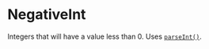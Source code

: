 # NegativeInt

Integers that will have a value less than 0. Uses [`parseInt()`](https://developer.mozilla.org/en-US/docs/Web/JavaScript/Reference/Global_Objects/parseInt).
